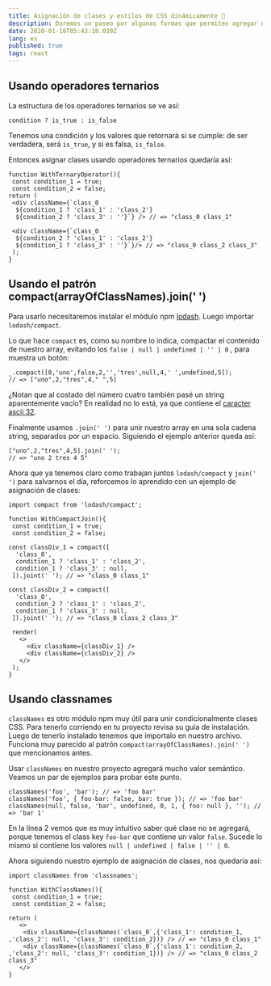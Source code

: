 ```yaml
---
title: Asignación de clases y estilos de CSS dinámicamente 🎨
description: Daremos un paseo por algunas formas que permiten agregar o quitar clases y estilos de CSS dinámicamente utilizando React.js
date: 2020-01-16T05:43:18.039Z
lang: es
published: true
tags: react
---
```


## Usando operadores ternarios

La estructura de los operadores ternarios se ve así:

```
condition ? is_true : is_false
```

Tenemos una condición y los valores que retornará si se cumple: de ser verdadera, será `is_true`, y si es falsa, `is_false`.

Entonces asignar clases usando operadores ternarios quedaría así:

```
function WithTernaryOperator(){
 const condition_1 = true;
 const condition_2 = false;
return (
 <div className={`class_0
  ${condition_1 ? 'class_1' : 'class_2'}
  ${condition_2 ? 'class_3' : ''}`} /> // => "class_0 class_1"

 <div className={`class_0
  ${condition_2 ? 'class_1' : 'class_2'}
  ${condition_1 ? 'class_3' : ''}`}/> // => "class_0 class_2 class_3"
 );
}
```

## Usando el patrón compact(arrayOfClassNames).join(' ')

Para usarlo necesitaremos instalar el módulo npm [lodash](https://www.npmjs.com/package/lodash). Luego importar `lodash/compact`.

Lo que hace `compact` es, como su nombre lo indica, compactar el contenido de nuestro array, evitando los `false | null | undefined | '' | 0` , para muestra un botón:

```
_.compact([0,'uno',false,2,'','tres',null,4,' ',undefined,5]);
// => ["uno",2,"tres",4," ",5]
```

¿Notan que al costado del número cuatro también pasé un string aparentemente vacío? En realidad no lo está, ya que contiene el [caracter ascii 32](https://elcodigoascii.com.ar/codigos-ascii/espacio-codigo-ascii-32.html).

Finalmente usamos `.join(' ')` para unir nuestro array en una sola cadena string, separados por un espacio. Siguiendo el ejemplo anterior queda así:

```
["uno",2,"tres",4,5].join(' ');
// => "uno 2 tres 4 5"
```

Ahora que ya tenemos claro como trabajan juntos `lodash/compact` y `join(' ')` para salvarnos el día, reforcemos lo aprendido con un ejemplo de asignación de clases:

```
import compact from 'lodash/compact';

function WithCompactJoin(){
 const condition_1 = true;
 const condition_2 = false;

const classDiv_1 = compact([
  'class_0',
  condition_1 ? 'class_1' : 'class_2',
  condition_1 ? 'class_3' : null,
 ]).joint(' '); // => "class_0 class_1"

const classDiv_2 = compact([
  'class_0',
  condition_2 ? 'class_1' : 'class_2',
  condition_1 ? 'class_3' : null,
 ]).joint(' '); // => "class_0 class_2 class_3"

 render(
   <>
     <div className={classDiv_1} />
     <div className={classDiv_2} />
   </>
 );
}
```

## Usando classnames

`classNames` es otro módulo npm muy útil para unir condicionalmente clases CSS. Para tenerlo corriendo en tu proyecto revisa su guía de instalación. Luego de tenerlo instalado tenemos que importalo en nuestro archivo. Funciona muy parecido al patrón `compact(arrayOfClassNames).join(' ')` que mencionamos antes.

Usar `classNames` en nuestro proyecto agregará mucho valor semántico. Veamos un par de ejemplos para probar este punto.

```
classNames('foo', 'bar'); // => 'foo bar'
classNames('foo', { foo-bar: false, bar: true }); // => 'foo bar'
classNames(null, false, 'bar', undefined, 0, 1, { foo: null }, ''); // => 'bar 1'
```

En la línea 2 vemos que es muy intuitivo saber qué clase no se agregará, porque tenemos el class key `foo-bar` que contiene un valor `false`. Sucede lo mismo si contiene los valores `null | undefined | false | '' | 0`.

Ahora siguiendo nuestro ejemplo de asignación de clases, nos quedaría así:

```
import classNames from 'classnames';

function WithClassNames(){
 const condition_1 = true;
 const condition_2 = false;

return (
   <>
    <div className={classNames(`class_0`,{'class_1': condition_1, ,'class_2': null, 'class_3': condition_2})} /> // => "class_0 class_1"
    <div className={classNames(`class_0`,{'class_1': condition_2, ,'class_2': null, 'class_3': condition_1})} /> // => "class_0 class_2 class_3"
   </>
}
```
